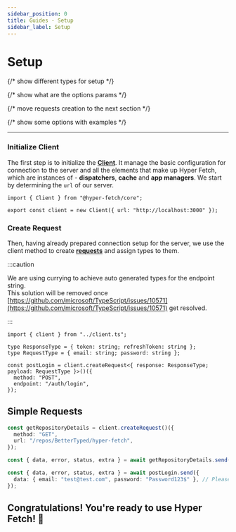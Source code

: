 ```yaml
---
sidebar_position: 0
title: Guides - Setup
sidebar_label: Setup
---
```


# Setup

{/* show different types for setup */}

{/* show what are the options params */}

{/* move requests creation to the next section */}

{/* show some options with examples */}

---

### Initialize Client

The first step is to initialize the **[Client](/core/client.mdx)**. It manage the basic configuration for connection to
the server and all the elements that make up Hyper Fetch, which are instances of - **dispatchers**, **cache** and **app
managers**. We start by determining the `url` of our server.

```tsx title="/src/server/client.ts"
import { Client } from "@hyper-fetch/core";

export const client = new Client({ url: "http://localhost:3000" });
```

### Create Request

Then, having already prepared connection setup for the server, we use the client method to create
**[requests](/core/request.mdx)** and assign types to them.

:::caution

We are using currying to achieve auto generated types for the endpoint string. <br /> This solution will be removed once
[https://github.com/microsoft/TypeScript/issues/10571](https://github.com/microsoft/TypeScript/issues/10571) get
resolved.

:::

```tsx title="/src/server/auth/auth.ts"
import { client } from "../client.ts";

type ResponseType = { token: string; refreshToken: string };
type RequestType = { email: string; password: string };

const postLogin = client.createRequest<{ response: ResponseType; payload: RequestType }>()({
  method: "POST",
  endpoint: "/auth/login",
});
```

## Simple Requests

```ts
const getRepositoryDetails = client.createRequest()({
  method: "GET",
  url: "/repos/BetterTyped/hyper-fetch",
});

const { data, error, status, extra } = await getRepositoryDetails.send();

const { data, error, status, extra } = await postLogin.send({
  data: { email: "test@test.com", password: "Password123$" }, // Please, do not use this password ;)
});
```

## Congratulations! You're ready to use **Hyper Fetch**! 🎊
